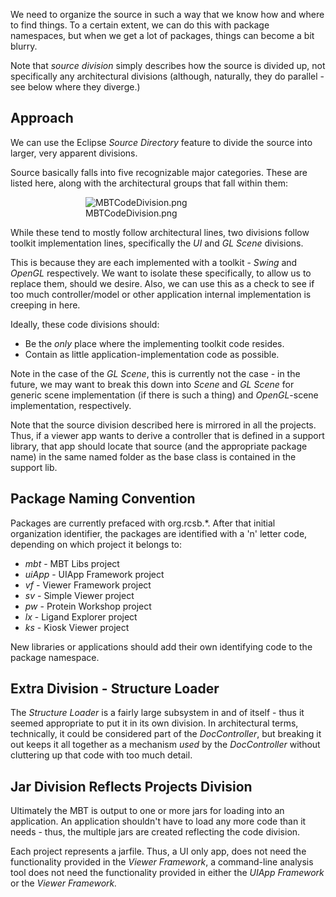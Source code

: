 We need to organize the source in such a way that we know how and where to find things.
To a certain extent, we can do this with package namespaces, but when we get a lot
of packages, things can become a bit blurry.

Note that <em>source division</em> simply describes how the source is divided up, not
specifically any architectural divisions (although, naturally, they do parallel - see below
where they diverge.)

== Approach ==

We can use the Eclipse <em>Source Directory</em> feature to divide the source into
larger, very apparent divisions.

Source basically falls into
five recognizable major categories.  These are listed here, along with the architectural
groups that fall within them:
::[[Image:MBTCodeDivision.png]]

While these tend to mostly follow architectural lines, two divisions follow toolkit
implementation lines, specifically the ''UI'' and ''GL Scene'' divisions.

This is because they are each implemented with a toolkit - <em>Swing</em> and <em>OpenGL</em>
respectively.  We want to isolate these specifically, to allow us to replace them, should
we desire.  Also, we can use this as a check to see if too much controller/model or other
application internal implementation is creeping in here.

Ideally, these code divisions should:

*Be the <em>only</em> place where the implementing toolkit code resides.
*Contain as little application-implementation code as possible.


Note in the case of the <em>GL Scene</em>, this is currently not the case - in the future,
we may want to break this down into <em>Scene</em> and <em>GL Scene</em> for generic scene
implementation (if there is such a thing) and <em>OpenGL</em>-scene implementation,
respectively.

Note that the source division described here is mirrored in all the projects.  Thus, if a
viewer app wants to derive a controller that is defined in a support library, that app should
locate that source (and the appropriate package name) in the same named folder as the base class
is contained in the support lib.

== Package Naming Convention ==

Packages are currently prefaced with org.rcsb.*.  After that initial organization identifier,
the packages are identified with a 'n' letter code, depending on which project it belongs to:

*''mbt'' - MBT Libs project
*''uiApp'' - UIApp Framework project
*''vf'' - Viewer Framework project
*''sv'' - Simple Viewer project
*''pw'' - Protein Workshop project
*''lx'' - Ligand Explorer project
*''ks'' - Kiosk Viewer project

New libraries or applications should add their own identifying code to the package namespace.

== Extra Division - Structure Loader ==

The <em>Structure Loader</em> is a fairly large subsystem in and of itself - thus it seemed
appropriate to put it in its own division.</a>
In architectural terms, technically, it could
be considered part of the <em>DocController</em>, but breaking it out keeps it all together
as a mechanism <em>used</em> by the <em>DocController</em> without cluttering up that code
with too much detail.

== Jar Division Reflects Projects Division ==

Ultimately the MBT is output to one or more jars for loading into an application.  An application
shouldn't have to load any more code than it needs - thus, the multiple jars are created reflecting
the code division.

Each project represents a jarfile.  Thus, a UI only app, does not need the functionality provided in
the ''Viewer Framework'', a command-line analysis tool does not need the functionality provided in either
the ''UIApp Framework'' or the ''Viewer Framework.''